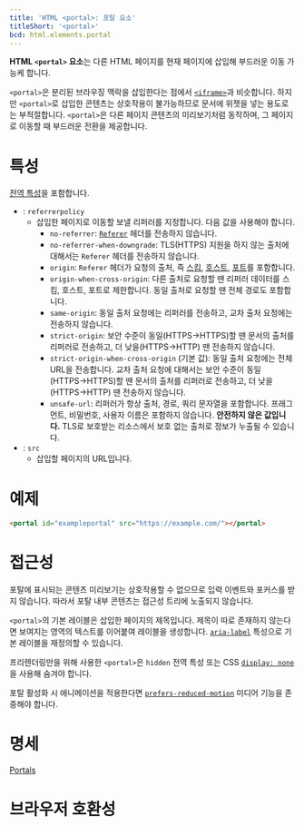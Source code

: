 ```yaml
---
title: 'HTML <portal>: 포탈 요소'
titleShort: '<portal>'
bcd: html.elements.portal
---
```


**HTML `<portal>` 요소**는 다른 HTML 페이지를 현재 페이지에 삽입해 부드러운 이동 가능케 합니다.

`<portal>`은 분리된 브라우징 맥락을 삽입한다는 점에서 [`<iframe>`](./iframe)과 비슷합니다. 하지만 `<portal>`로 삽입한 콘텐츠는 상호작용이 불가능하므로 문서에 위젯을 넣는 용도로는 부적절합니다. `<portal>`은 다른 페이지 콘텐츠의 미리보기처럼 동작하며, 그 페이지로 이동할 때 부드러운 전환을 제공합니다.

# 특성

[전역 특성](../Global_attributes)을 포함합니다.

- : `referrerpolicy`
  - 삽입한 페이지로 이동할 보낼 리퍼러를 지정합니다. 다음 값을 사용해야 합니다.
    - `no-referrer`: [`Referer`](https://developer.mozilla.org/en-US/docs/Web/HTTP/Headers/Referer) 헤더를 전송하지 않습니다.
    - `no-referrer-when-downgrade`: TLS(HTTPS) 지원을 하지 않는 출처에 대해서는 `Referer` 헤더를 전송하지 않습니다.
    - `origin`: `Referer` 헤더가 요청의 출처, 즉 [스킴](https://developer.mozilla.org/en-US/docs/Learn/Common_questions/What_is_a_URL), [호스트](https://developer.mozilla.org/en-US/docs/Glossary/Host), [포트](https://developer.mozilla.org/en-US/docs/Glossary/Port)를 포함합니다.
    - `origin-when-cross-origin`: 다른 출처로 요청할 땐 리퍼러 데이터를 스킴, 호스트, 포트로 제한합니다. 동일 출처로 요청할 땐 전체 경로도 포함합니다.
    - `same-origin`: 동일 출처 요청에는 리퍼러를 전송하고, 교차 출처 요청에는 전송하지 않습니다.
    - `strict-origin`: 보안 수준이 동일(HTTPS→HTTPS)할 땐 문서의 출처를 리퍼러로 전송하고, 더 낮을(HTTPS→HTTP) 땐 전송하지 않습니다.
    - `strict-origin-when-cross-origin` (기본 값): 동일 출처 요청에는 전체 URL을 전송합니다. 교차 출처 요청에 대해서는 보안 수준이 동일(HTTPS→HTTPS)할 땐 문서의 출처를 리퍼러로 전송하고, 더 낮을(HTTPS→HTTP) 땐 전송하지 않습니다.
    - `unsafe-url`: 리퍼러가 항상 출처, 경로, 쿼리 문자열을 포함합니다. 프래그먼트, 비밀번호, 사용자 이름은 포함하지 않습니다. **안전하지 않은 값입니다.** TLS로 보호받는 리소스에서 보호 없는 출처로 정보가 누출될 수 있습니다.
- : `src`
  - 삽입할 페이지의 URL입니다.

# 예제

```html
<portal id="exampleportal" src="https://example.com/"></portal>
```

# 접근성

포탈에 표시되는 콘텐츠 미리보기는 상호작용할 수 없으므로 입력 이벤트와 포커스를 받지 않습니다. 따라서 포탈 내부 콘텐츠는 접근성 트리에 노출되지 않습니다.

`<portal>`의 기본 레이블은 삽입한 페이지의 제목입니다. 제목이 따로 존재하지 않는다면 보여지는 영역의 텍스트를 이어붙여 레이블을 생성합니다. [`aria-label`](https://developer.mozilla.org/en-US/docs/Web/Accessibility/ARIA/Attributes/aria-label) 특성으로 기본 레이블을 재정의할 수 있습니다.

프리렌더링만을 위해 사용한 `<portal>`은 `hidden` 전역 특성 또는 CSS [`display: none`](/docs/Web/CSS/display)을 사용해 숨겨야 합니다.

포탈 활성화 시 애니메이션을 적용한다면 [`prefers-reduced-motion`](https://developer.mozilla.org/en-US/docs/Web/CSS/@media/prefers-reduced-motion) 미디어 기능을 존중해야 합니다.

# 명세

[Portals](https://wicg.github.io/portals/#the-portal-element)

# 브라우저 호환성

<BrowserCompat data={props.bcd} />

